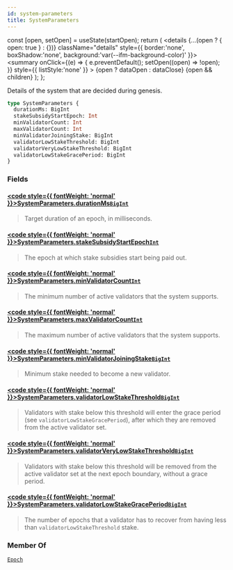 ```yaml
---
id: system-parameters
title: SystemParameters
---
```









  const [open, setOpen] = useState(startOpen);
  return (
    <details {...(open ? { open: true } : {})} className="details" style={{ border:'none', boxShadow:'none', background:'var(--ifm-background-color)' }}>
      <summary
        onClick={(e) => {
          e.preventDefault();
          setOpen((open) => !open);
        }}
        style={{ listStyle:'none' }}
      >
      {open ? dataOpen : dataClose}
      </summary>
      {open && children}
    </details>
  );
};








Details of the system that are decided during genesis.


```graphql
type SystemParameters {
  durationMs: BigInt
  stakeSubsidyStartEpoch: Int
  minValidatorCount: Int
  maxValidatorCount: Int
  minValidatorJoiningStake: BigInt
  validatorLowStakeThreshold: BigInt
  validatorVeryLowStakeThreshold: BigInt
  validatorLowStakeGracePeriod: BigInt
}
```




### Fields

#### [<code style={{ fontWeight: 'normal' }}>SystemParameters.<b>durationMs</b></code>](#)<Bullet />[`BigInt`](/references/iota-api/iota-graphql/reference/types/scalars/big-int) <Badge class="badge badge--secondary" text="scalar"/> 
> 
> 
> Target duration of an epoch, in milliseconds.
> 

#### [<code style={{ fontWeight: 'normal' }}>SystemParameters.<b>stakeSubsidyStartEpoch</b></code>](#)<Bullet />[`Int`](/references/iota-api/iota-graphql/reference/types/scalars/int) <Badge class="badge badge--secondary" text="scalar"/> 
> 
> 
> The epoch at which stake subsidies start being paid out.
> 

#### [<code style={{ fontWeight: 'normal' }}>SystemParameters.<b>minValidatorCount</b></code>](#)<Bullet />[`Int`](/references/iota-api/iota-graphql/reference/types/scalars/int) <Badge class="badge badge--secondary" text="scalar"/> 
> 
> 
> The minimum number of active validators that the system supports.
> 

#### [<code style={{ fontWeight: 'normal' }}>SystemParameters.<b>maxValidatorCount</b></code>](#)<Bullet />[`Int`](/references/iota-api/iota-graphql/reference/types/scalars/int) <Badge class="badge badge--secondary" text="scalar"/> 
> 
> 
> The maximum number of active validators that the system supports.
> 

#### [<code style={{ fontWeight: 'normal' }}>SystemParameters.<b>minValidatorJoiningStake</b></code>](#)<Bullet />[`BigInt`](/references/iota-api/iota-graphql/reference/types/scalars/big-int) <Badge class="badge badge--secondary" text="scalar"/> 
> 
> 
> Minimum stake needed to become a new validator.
> 

#### [<code style={{ fontWeight: 'normal' }}>SystemParameters.<b>validatorLowStakeThreshold</b></code>](#)<Bullet />[`BigInt`](/references/iota-api/iota-graphql/reference/types/scalars/big-int) <Badge class="badge badge--secondary" text="scalar"/> 
> 
> 
> Validators with stake below this threshold will enter the grace period (see
> `validatorLowStakeGracePeriod`), after which they are removed from the active validator set.
> 

#### [<code style={{ fontWeight: 'normal' }}>SystemParameters.<b>validatorVeryLowStakeThreshold</b></code>](#)<Bullet />[`BigInt`](/references/iota-api/iota-graphql/reference/types/scalars/big-int) <Badge class="badge badge--secondary" text="scalar"/> 
> 
> 
> Validators with stake below this threshold will be removed from the active validator set
> at the next epoch boundary, without a grace period.
> 

#### [<code style={{ fontWeight: 'normal' }}>SystemParameters.<b>validatorLowStakeGracePeriod</b></code>](#)<Bullet />[`BigInt`](/references/iota-api/iota-graphql/reference/types/scalars/big-int) <Badge class="badge badge--secondary" text="scalar"/> 
> 
> 
> The number of epochs that a validator has to recover from having less than
> `validatorLowStakeThreshold` stake.
> 





### Member Of

[`Epoch`](/references/iota-api/iota-graphql/reference/types/objects/epoch)  <Badge class="badge badge--secondary" text="object"/>

